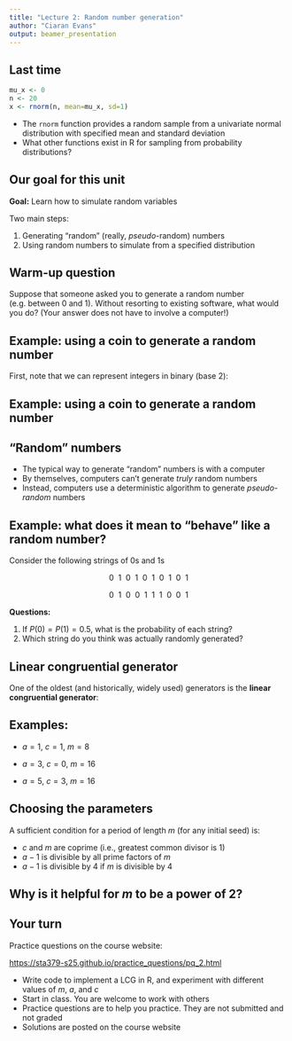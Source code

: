 ```yaml
---
title: "Lecture 2: Random number generation"
author: "Ciaran Evans"
output: beamer_presentation
---
```


## Last time

```r
mu_x <- 0
n <- 20
x <- rnorm(n, mean=mu_x, sd=1)
```

* The `rnorm` function provides a random sample from a univariate normal distribution with specified mean and standard deviation
* What other functions exist in R for sampling from probability distributions?

## Our goal for this unit

**Goal:** Learn how to simulate random variables 

Two main steps:

1. Generating "random" (really, *pseudo*-random) numbers
2. Using random numbers to simulate from a specified distribution

## Warm-up question

Suppose that someone asked you to generate a random number (e.g. between 0 and 1). Without resorting to existing software, what would you do? (Your answer does not have to involve a computer!)

\vspace{2cm}

## Example: using a coin to generate a random number

First, note that we can represent integers in binary (base 2):

\vspace{5cm}

## Example: using a coin to generate a random number


## "Random" numbers

* The typical way to generate "random" numbers is with a computer
* By themselves, computers can't generate *truly* random numbers
* Instead, computers use a deterministic algorithm to generate *pseudo-random* numbers

## Example: what does it mean to "behave" like a random number?

Consider the following strings of 0s and 1s

$$0 \ \ 1 \ \ 0 \ \ 1 \ \ 0 \ \ 1 \ \ 0 \ \ 1 \ \ 0 \ \ 1$$

$$0 \ \ 1 \ \ 0 \ \ 0 \ \ 1 \ \ 1 \ \ 1 \ \ 0 \ \ 0 \ \ 1$$

**Questions:** 

1. If $P(0) = P(1) = 0.5$, what is the probability of each string?
2. Which string do you think was actually randomly generated?

\vspace{2cm}

## Linear congruential generator

One of the oldest (and historically, widely used) generators is the **linear congruential generator**:

\vspace{5cm}

## Examples: 

\vspace{-1cm}

* $a = 1$, $c = 1$, $m = 8$

\vspace{1.5cm}

* $a = 3$, $c = 0$, $m = 16$

\vspace{1.5cm}

* $a = 5$, $c = 3$, $m = 16$

## Choosing the parameters

A sufficient condition for a period of length $m$ (for any initial seed) is:

* $c$ and $m$ are coprime (i.e., greatest common divisor is 1)
* $a - 1$ is divisible by all prime factors of $m$
* $a - 1$ is divisible by 4 if $m$ is divisible by 4

## Why is it helpful for $m$ to be a power of 2?

## Your turn

Practice questions on the course website:

[https://sta379-s25.github.io/practice_questions/pq_2.html](https://sta379-s25.github.io/practice_questions/pq_2.html)

* Write code to implement a LCG in R, and experiment with different values of $m$, $a$, and $c$
* Start in class. You are welcome to work with others
* Practice questions are to help you practice. They are not submitted and not graded
* Solutions are posted on the course website




